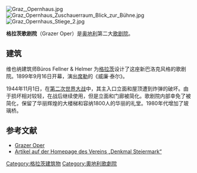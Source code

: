 [[File:Graz,_Opernhaus.jpg|thumb]]
[[File:Graz_Opernhaus_Zuschauerraum_Blick_zur_Bühne.jpg|thumb]]
[[File:Graz_Opernhaus_Stiege_2.jpg|thumb]]

'''格拉茨歌剧院'''（Grazer Oper）是[[奥地利|奥地利]]第二大[[歌剧院|歌剧院]]。

== 建筑 ==
维也纳建筑师Büros Fellner & Helmer 为[[格拉茨|格拉茨]]设计了这座新巴洛克风格的歌剧院。1899年9月16日开幕，演出[[席勒|席勒]]的《威廉·泰尔》。
  
1944年11月1日，在[[第二次世界大战|第二次世界大战]]中，其主入口立面和屋顶遭到炸弹的破坏。由于损坏相对较轻，在战后继续使用，但是立面和门廊被简化。歌剧院内部幸免了被简化，保留了华丽辉煌的大楼梯和容纳1800人的华丽的礼堂。1980年代增加了玻璃桥。

== 参考文献 ==
{{Commonscat|Opernhaus Graz}}
* [https://web.archive.org/web/20080704073228/http://www.buehnen-graz.com/oper Grazer Oper]
* [https://web.archive.org/web/20140714155755/http://www.denkmal-steiermark.at/0499ad9a47126bf04/0499ad9a4c09ac70a.html Artikel auf der Homepage des Vereins „Denkmal Steiermark“]

[[Category:格拉茨建筑物|Category:格拉茨建筑物]]
[[Category:奧地利歌劇院|Category:奧地利歌劇院]]